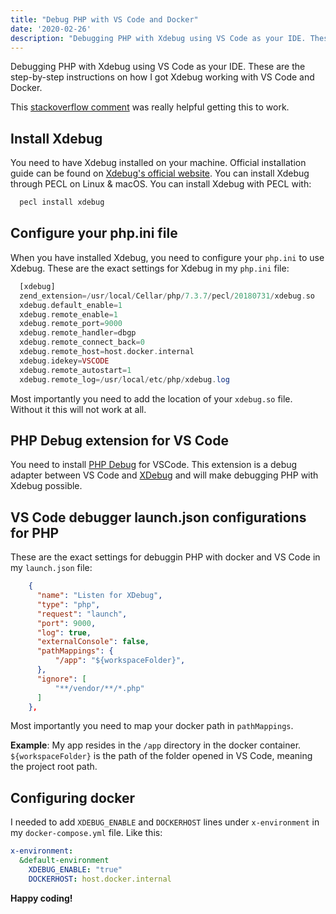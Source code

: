 ```yaml
---
title: "Debug PHP with VS Code and Docker"
date: '2020-02-26'
description: "Debugging PHP with Xdebug using VS Code as your IDE. These are the step-by-step instructions on how I got Xdebug working with VS Code and Docker."
---
```


Debugging PHP with Xdebug using VS Code as your IDE. These are the step-by-step instructions on how I got Xdebug working with VS Code and Docker.

This [stackoverflow comment](https://stackoverflow.com/a/52805763/5562316) was really helpful getting this to work.

## Install Xdebug

You need to have Xdebug installed on your machine. Official installation guide can be found on [Xdebug's official website](https://xdebug.org/docs/install).
You can install Xdebug through PECL on Linux & macOS. You can install Xdebug with PECL with:

```bash
  pecl install xdebug
```

## Configure your php.ini file

When you have installed Xdebug, you need to configure your `php.ini` to use Xdebug.
These are the exact settings for Xdebug in my `php.ini` file:

```php
  [xdebug]
  zend_extension=/usr/local/Cellar/php/7.3.7/pecl/20180731/xdebug.so
  xdebug.default_enable=1
  xdebug.remote_enable=1
  xdebug.remote_port=9000
  xdebug.remote_handler=dbgp
  xdebug.remote_connect_back=0
  xdebug.remote_host=host.docker.internal
  xdebug.idekey=VSCODE
  xdebug.remote_autostart=1
  xdebug.remote_log=/usr/local/etc/php/xdebug.log
```

Most importantly you need to add the location of your `xdebug.so` file. Without it this will not work at all.

## PHP Debug extension for VS Code

You need to install [PHP Debug](https://marketplace.visualstudio.com/items?itemName=felixfbecker.php-debug) for VSCode. This extension is a debug adapter between VS Code and [XDebug](https://xdebug.org/) and will make debugging PHP with Xdebug possible.

## VS Code debugger launch.json configurations for PHP

These are the exact settings for debuggin PHP with docker and VS Code in my `launch.json` file:

```json
    {
      "name": "Listen for XDebug",
      "type": "php",
      "request": "launch",
      "port": 9000,
      "log": true,
      "externalConsole": false,
      "pathMappings": {
          "/app": "${workspaceFolder}",
      },
      "ignore": [
          "**/vendor/**/*.php"
      ]
    },
```

Most importantly you need to map your docker path in `pathMappings`.

**Example**: My app resides in the `/app` directory in the docker container. `${workspaceFolder}` is the path of the folder opened in VS Code, meaning the project root path.

## Configuring docker

I needed to add `XDEBUG_ENABLE` and `DOCKERHOST` lines under `x-environment` in my `docker-compose.yml` file. Like this:

```yaml
x-environment:
  &default-environment
    XDEBUG_ENABLE: "true"
    DOCKERHOST: host.docker.internal
```

**Happy coding!**